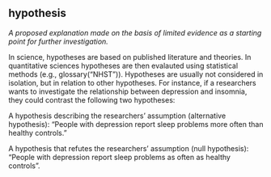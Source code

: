## hypothesis

<dfn>A proposed explanation made on the basis of limited evidence as a starting point for further investigation.</dfn>


In science, hypotheses are based on published literature and theories. In quantitative sciences hypotheses are then evalauted using statistical methods (e.g., glossary("NHST")). Hypotheses are usually not considered in isolation, but in relation to other hypotheses. For instance, if a researchers wants to investigate the relationship between depression and insomnia, they could contrast the following two hypotheses:

A hypothesis describing the researchers' assumption (alternative hypothesis): "People with depression report sleep problems more often than healthy controls."

A hypothesis that refutes the researchers' assumption (null hypothesis): "People with depression report sleep problems as often as healthy controls".
